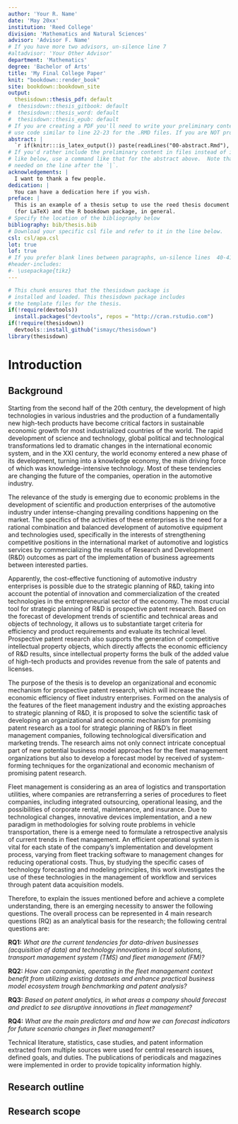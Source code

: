 ```yaml
---
author: 'Your R. Name'
date: 'May 20xx'
institution: 'Reed College'
division: 'Mathematics and Natural Sciences'
advisor: 'Advisor F. Name'
# If you have more two advisors, un-silence line 7
#altadvisor: 'Your Other Advisor'
department: 'Mathematics'
degree: 'Bachelor of Arts'
title: 'My Final College Paper'
knit: "bookdown::render_book"
site: bookdown::bookdown_site
output: 
  thesisdown::thesis_pdf: default
#  thesisdown::thesis_gitbook: default
#  thesisdown::thesis_word: default
#  thesisdown::thesis_epub: default
# If you are creating a PDF you'll need to write your preliminary content (e.g., abstract, acknowledgements) here or
# use code similar to line 22-23 for the .RMD files. If you are NOT producing a PDF, you can delete or silence lines 21-32 in this YAML header.
abstract: |
  `r if(knitr:::is_latex_output()) paste(readLines("00-abstract.Rmd"), collapse = '\n  ')`
# If you'd rather include the preliminary content in files instead of inline
# like below, use a command like that for the abstract above.  Note that a tab is 
# needed on the line after the `|`.
acknowledgements: |
  I want to thank a few people.
dedication: |
  You can have a dedication here if you wish. 
preface: |
  This is an example of a thesis setup to use the reed thesis document class
  (for LaTeX) and the R bookdown package, in general.
# Specify the location of the bibliography below
bibliography: bib/thesis.bib
# Download your specific csl file and refer to it in the line below.
csl: csl/apa.csl
lot: true
lof: true
# If you prefer blank lines between paragraphs, un-silence lines  40-41 (this requires package tikz)
#header-includes:
#- \usepackage{tikz}
---
```


<!--
Above is the YAML (YAML Ain't Markup Language) header that includes a lot of metadata used to produce the document.  Be careful with spacing in this header!

If you'd prefer to not include a Dedication, for example, simply delete the section entirely, or silence (add #) them. 

If you have other LaTeX packages you would like to include, delete the # before header-includes and list the packages after hyphens on new lines.

If you'd like to include a comment that won't be produced in your resulting file enclose it in a block like this.

If you receive a duplicate label error after knitting, make sure to delete the index.Rmd file and then knit again.
-->

```r
# This chunk ensures that the thesisdown package is
# installed and loaded. This thesisdown package includes
# the template files for the thesis.
if(!require(devtools))
  install.packages("devtools", repos = "http://cran.rstudio.com")
if(!require(thesisdown))
  devtools::install_github("ismayc/thesisdown")
library(thesisdown)
```

<!-- On ordering the chapter files:
There are two options:
1. Name your chapter files in the order in which you want them to appear (e.g., 01-Inro, 02-Data, 03-Conclusions). 
2. Otherwise, you can specify the order in which they appear in the _bookdown.yml (for PDF only).

Do not include 00(two-hyphens)prelim.Rmd and 00-abstract.Rmd in the YAML file--they are handled in the YAML above differently for the PDF version.
-->

<!-- The {.unnumbered} option here means that the introduction will be "Chapter 0." You can also use {-} for no numbers
on chapters.
-->

# Introduction {.unnumbered}

## Background {.unnumbered}

Starting from the second half of the 20th century, the development of high technologies in various industries and the production of a fundamentally new high-tech products have become critical factors in sustainable economic growth for most industrialized countries of the world. The rapid development of science and technology, global political and technological transformations led to dramatic changes in the international economic system, and in the XXI century, the world economy entered a new phase of its development, turning into a knowledge economy, the main driving force of which was knowledge-intensive technology. Most of these tendencies are changing the future of the companies, operation in the automotive industry.

The relevance of the study is emerging due to economic problems in the development of scientific and production enterprises of the automotive industry under intense-changing prevailing conditions happening on the market. The specifics of the activities of these enterprises is the need for a rational combination and balanced development of automotive equipment and technologies used, specifically in the interests of strengthening competitive positions in the international market of automotive and logistics services by commercializing the results of Research and Development (R&D) outcomes as part of the implementation of business agreements between interested parties.

Apparently, the cost-effective functioning of automotive industry enterprises is possible due to the strategic planning of R&D, taking into account the potential of innovation and commercialization of the created technologies in the entrepreneurial sector of the economy. The most crucial tool for strategic planning of R&D is prospective patent research. Based on the forecast of development trends of scientific and technical areas and objects of technology, it allows us to substantiate target criteria for efficiency and product requirements and evaluate its technical level. Prospective patent research also supports the generation of competitive intellectual property objects, which directly affects the economic efficiency of R&D results, since intellectual property forms the bulk of the added value of high-tech products and provides revenue from the sale of patents and licenses. 

The purpose of the thesis is to develop an organizational and economic mechanism for prospective patent research, which will increase the economic efficiency of fleet industry enterprises. Formed on the analysis of the features of the fleet management industry and the existing approaches to strategic planning of R&D, it is proposed to solve the scientific task of developing an organizational and economic mechanism for promising patent research as a tool for strategic planning of R&D's in fleet management companies, following technological diversification and marketing trends. The research aims not only connect intricate conceptual part of new potential business model approaches for the fleet management organizations but also to develop a forecast model by received of system-forming techniques for the organizational and economic mechanism of promising patent research.

Fleet management is considering as an area of logistics and transportation utilities, where companies are retransferring a series of procedures to fleet companies, including integrated outsourcing, operational leasing, and the possibilities of corporate rental, maintenance, and insurance. Due to technological changes, innovative devices implementation, and a new paradigm in methodologies for solving route problems in vehicle transportation, there is a emerge need to formulate a retrospective analysis of current trends in fleet management. An efficient operational system is vital for each state of the company's implementation and development process, varying from fleet tracking software to management changes for reducing operational costs. Thus, by studying the specific cases of technology forecasting and modeling principles, this work investigates the use of these technologies in the management of workflow and services through patent data acquisition models.
 
Therefore, to explain the issues mentioned before and achieve a complete understanding, there is an emerging necessity to answer the following questions. The overall process can be represented in 4 main research questions (RQ) as an analytical basis for the research; the following central questions are:

**RQ1:**
*What are the current tendencies for data-driven businesses (acquisition of data) and technology innovations in local solutions, transport management system (TMS) and fleet management (FM)?*

**RQ2:**
*How can companies, operating in the fleet management context benefit from utilizing existing datasets and enhance practical business model ecosystem trough benchmarking and patent analysis?*

**RQ3:**
*Based on patent analytics, in what areas a company should forecast and predict to see disruptive innovations in fleet management?*

**RQ4:**
*What are the main predictors and and how we can forecast indicators for future scenario changes in fleet management?*

Technical literature, statistics, case studies, and patent information extracted from multiple sources were used for central research issues, defined goals, and duties. The publications of periodicals and magazines were implemented in order to provide topicality information highly.


## Research outline {.unnumbered}

## Research scope {.unnumbered}



